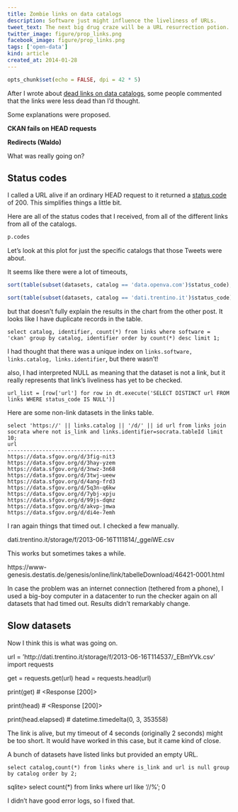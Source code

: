 ```yaml
---
title: Zombie links on data catalogs
description: Software just might influence the liveliness of URLs.
tweet_text: The next big drug craze will be a URL resurrection potion. http://thomaslevine.com/!/data-catalog-dead-links #opendata
twitter_image: figure/prop_links.png
facebook_image: figure/prop_links.png
tags: ['open-data']
kind: article
created_at: 2014-01-28
---
```

```r
opts_chunk$set(echo = FALSE, dpi = 42 * 5)
```
After I wrote about
[dead links on data catalogs](/!/dead-links-on-data-catalogs),
some people commented that the links were less dead than I'd thought.


Some explanations were proposed.

**CKAN fails on HEAD requests**

**Redirects (Waldo)**

What was really going on?

## Status codes
I called a URL alive if an ordinary HEAD request to it returned a
[status code](http://www.w3.org/Protocols/rfc2616/rfc2616-sec10.html) of 200.
This simplifies things a little bit.

Here are all of the status codes that I received, from all of the different
links from all of the catalogs.

```r
p.codes
```

Let's look at this plot for just the specific catalogs that those Tweets were
about.




It seems like there were a lot of timeouts,

```r
sort(table(subset(datasets, catalog == 'data.openva.com')$status_code), decreasing = T)[1:5]
```

```r
sort(table(subset(datasets, catalog == 'dati.trentino.it')$status_code), decreasing = T)[1:5]
```

but that doesn't fully explain the results in the chart from the other post.
It looks like I have duplicate records in the table.

    select catalog, identifier, count(*) from links where software = 'ckan' group by catalog, identifier order by count(*) desc limit 1;



I had thought that there was a unique index on
`links.software, links.catalog, links.identifier`,
but there wasn't!



also, I had interpreted NULL as meaning that the dataset is not a link,
but it really represents that link's liveliness has yet  to be checked.

    url_list = [row['url'] for row in dt.execute('SELECT DISTINCT url FROM links WHERE status_code IS NULL')]


Here are some non-link datasets in the links table.

    select 'https://' || links.catalog || '/d/' || id url from links join socrata where not is_link and links.identifier=socrata.tableId limit 10;                                                                         
    url                               
    ----------------------------------
    https://data.sfgov.org/d/3fig-nit3
    https://data.sfgov.org/d/3hay-yzem
    https://data.sfgov.org/d/3nwz-3n68
    https://data.sfgov.org/d/3twj-ueew
    https://data.sfgov.org/d/4ang-frd3
    https://data.sfgov.org/d/5q3n-q6kw
    https://data.sfgov.org/d/7ybj-xpju
    https://data.sfgov.org/d/99js-dqmz
    https://data.sfgov.org/d/akvp-jmwa
    https://data.sfgov.org/d/di4e-7emh


I ran again things that timed out.
I checked a few manually.

dati.trentino.it/storage/f/2013-06-16T111814/_ggeiWE.csv

This works but sometimes takes a while.

https://www-genesis.destatis.de/genesis/online/link/tabelleDownload/46421-0001.html

In case the problem was an internet connection (tethered from a phone),
I used a big-boy computer in a datacenter to run the checker again on
all datasets that had timed out. Results didn't remarkably change.





## Slow datasets
Now I think this is what was going on.

  url = 'http://dati.trentino.it/storage/f/2013-06-16T114537/_EBmYVk.csv'
  import requests

  get = requests.get(url)
  head = requests.head(url)                                                                                     

  print(get)
  # <Response [200]>

  print(head)
  # <Response [200]>

  print(head.elapsed)
  # datetime.timedelta(0, 3, 353558)

The link is alive, but my timeout of 4 seconds (originally 2 seconds)
might be too short. It would have worked in this case, but it came kind
of close.











A bunch of datasets have listed links but provided an empty URL.

    select catalog,count(*) from links where is_link and url is null group by catalog order by 2;



sqlite> select count(*) from links where url like '//%';
0



I didn't have good error logs, so I fixed that.
